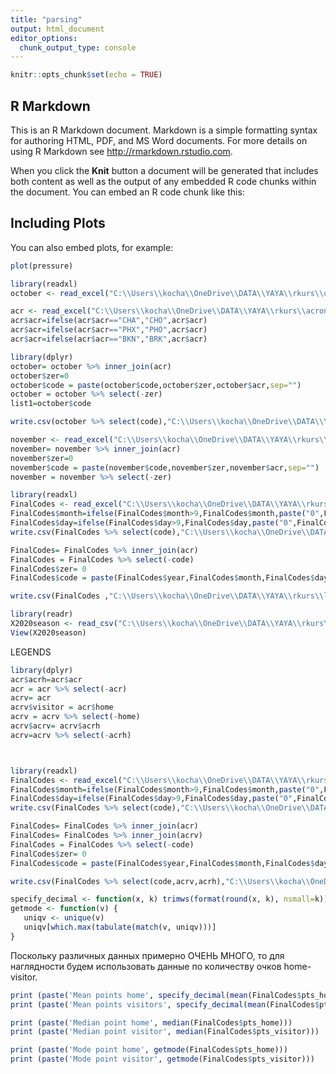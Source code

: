 ```yaml
---
title: "parsing"
output: html_document
editor_options: 
  chunk_output_type: console
---
```


```r
knitr::opts_chunk$set(echo = TRUE)
```

## R Markdown

This is an R Markdown document. Markdown is a simple formatting syntax for authoring HTML, PDF, and MS Word documents. For more details on using R Markdown see <http://rmarkdown.rstudio.com>.

When you click the **Knit** button a document will be generated that includes both content as well as the output of any embedded R code chunks within the document. You can embed an R code chunk like this:


## Including Plots

You can also embed plots, for example:

```r
plot(pressure)
```

```r
library(readxl)
october <- read_excel("C:\\Users\\kocha\\OneDrive\\DATA\\YAYA\\rkurs\\october.xlsx")
```
```r

acr <- read_excel("C:\\Users\\kocha\\OneDrive\\DATA\\YAYA\\rkurs\\acronym.xlsx")
acr$acr=ifelse(acr$acr=="CHA","CHO",acr$acr)
acr$acr=ifelse(acr$acr=="PHX","PHO",acr$acr)
acr$acr=ifelse(acr$acr=="BKN","BRK",acr$acr)
```

```r
library(dplyr)
october= october %>% inner_join(acr)
october$zer=0
october$code = paste(october$code,october$zer,october$acr,sep="")
october = october %>% select(-zer)
list1=october$code

write.csv(october %>% select(code),"C:\\Users\\kocha\\OneDrive\\DATA\\YAYA\\rkurs\\oct.csv")

```


```r
november <- read_excel("C:\\Users\\kocha\\OneDrive\\DATA\\YAYA\\rkurs\\november.xlsx")
november= november %>% inner_join(acr)
november$zer=0
november$code = paste(november$code,november$zer,november$acr,sep="")
november = november %>% select(-zer)
```

```r
library(readxl)
FinalCodes <- read_excel("C:\\Users\\kocha\\OneDrive\\DATA\\YAYA\\rkurs\\FinalCodes.xlsx")
FinalCodes$month=ifelse(FinalCodes$month>9,FinalCodes$month,paste("0",FinalCodes$month,sep=""))
FinalCodes$day=ifelse(FinalCodes$day>9,FinalCodes$day,paste("0",FinalCodes$day,sep=""))
write.csv(FinalCodes %>% select(code),"C:\\Users\\kocha\\OneDrive\\DATA\\YAYA\\rkurs\\oct.csv")

FinalCodes= FinalCodes %>% inner_join(acr)
FinalCodes = FinalCodes %>% select(-code)
FinalCodes$zer= 0
FinalCodes$code = paste(FinalCodes$year,FinalCodes$month,FinalCodes$day,FinalCodes$zer,FinalCodes$acr,sep="")

write.csv(FinalCodes ,"C:\\Users\\kocha\\OneDrive\\DATA\\YAYA\\rkurs\\lichki.csv")
```


```r
library(readr)
X2020season <- read_csv("C:\\Users\\kocha\\OneDrive\\DATA\\YAYA\\rkurs\\2020season.csv")
View(X2020season)
```

 LEGENDS

```r
library(dplyr)
acr$acrh=acr$acr
acr = acr %>% select(-acr)
acrv= acr
acrv$visitor = acr$home
acrv = acrv %>% select(-home)
acrv$acrv= acrv$acrh
acrv=acrv %>% select(-acrh)



library(readxl)
FinalCodes <- read_excel("C:\\Users\\kocha\\OneDrive\\DATA\\YAYA\\rkurs\\FinalCodes.xlsx")
FinalCodes$month=ifelse(FinalCodes$month>9,FinalCodes$month,paste("0",FinalCodes$month,sep=""))
FinalCodes$day=ifelse(FinalCodes$day>9,FinalCodes$day,paste("0",FinalCodes$day,sep=""))
write.csv(FinalCodes %>% select(code),"C:\\Users\\kocha\\OneDrive\\DATA\\YAYA\\rkurs\\oct.csv")

FinalCodes= FinalCodes %>% inner_join(acr)
FinalCodes= FinalCodes %>% inner_join(acrv)
FinalCodes = FinalCodes %>% select(-code)
FinalCodes$zer= 0
FinalCodes$code = paste(FinalCodes$year,FinalCodes$month,FinalCodes$day,FinalCodes$zer,FinalCodes$acrh,sep="")

write.csv(FinalCodes %>% select(code,acrv,acrh),"C:\\Users\\kocha\\OneDrive\\DATA\\YAYA\\rkurs\\legend.csv")
```




```r
specify_decimal <- function(x, k) trimws(format(round(x, k), nsmall=k))
getmode <- function(v) {
   uniqv <- unique(v)
   uniqv[which.max(tabulate(match(v, uniqv)))]
}
```

Поскольку различных данных примерно ОЧЕНЬ МНОГО, то для наглядности будем использовать данные по количеству очков home-visitor.

```r

print (paste('Mean points home', specify_decimal(mean(FinalCodes$pts_home),2)))
print (paste('Mean points visitors', specify_decimal(mean(FinalCodes$pts_visitor),2)))

print (paste('Median point home', median(FinalCodes$pts_home)))
print (paste('Median point visitor', median(FinalCodes$pts_visitor)))

print (paste('Mode point home', getmode(FinalCodes$pts_home)))
print (paste('Mode point visitor', getmode(FinalCodes$pts_visitor)))

```

